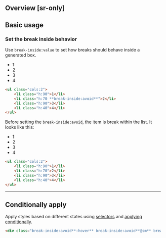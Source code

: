 ## Overview [sr-only]
<Overview/>

## Basic usage
### Set the break inside behavior
Use `break-inside:value` to set how breaks should behave inside a generated box.
<Demo>
    <ul className="cols:2 w:200_:where(li) m:0!_:where(li:first-child) p:0">
        <li className="box h:90">1</li>
        <li className="box h:70 break-inside:avoid">2</li>
        <li className="box h:90">3</li>
        <li className="box h:40">4</li>
    </ul>
</Demo>
```html
<ul class="cols:2">
    <li class="h:90">1</li>
    <li class="h:70 **break-inside:avoid**">2</li>
    <li class="h:90">3</li>
    <li class="h:40">4</li>
</ul>
```
Before setting the `break-inside:avoid`, the item is break within the list. It looks like this:
<Demo>
    <ul className="cols:2 w:200_:where(li) m:0!_:where(li:first-child) p:0">
        <li className="box h:90">1</li>
        <li className="box h:70">2</li>
        <li className="box h:90">3</li>
        <li className="box h:40">4</li>
    </ul>
</Demo>
```html
<ul class="cols:2">
    <li class="h:90">1</li>
    <li class="h:70">2</li>
    <li class="h:90">3</li>
    <li class="h:40">4</li>
</ul>
```

---

## Conditionally apply
Apply styles based on different states using [selectors](/guide/state-selectors) and [applying conditionally](/guide/applying-conditionally).
```html
<div class="break-inside:avoid**:hover** break-inside:avoid**@sm** break-inside:avoid**@dark** break-inside:avoid**@print**">…</div>
```

